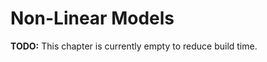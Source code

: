 # Non-Linear Models

**TODO:** This chapter is currently empty to reduce build time.

<!-- Some notes: -->

<!-- - Currently, most of this code is similar to that of the non-linear chapter of ISLR. It will likely change in the future. -->
<!-- - GAMs and `caret` have some issues working together! -->
<!-- - These are currently notes without narrative. -->

<!-- ```{r load_library} -->
<!-- library(ISLR) -->
<!-- ``` -->

<!-- ## Polynomial Regression -->

<!-- ```{r} -->
<!-- fit_poly_4 = lm(wage ~ poly(age, 4), data = Wage) -->
<!-- summary(fit_poly_4) -->
<!-- ``` -->

<!-- ```{r} -->
<!-- fit_poly_4_raw = lm(wage ~ poly(age, 4, raw = TRUE), data = Wage) -->
<!-- summary(fit_poly_4_raw) -->
<!-- ``` -->

<!-- ```{r} -->
<!-- coef(fit_poly_4) -->
<!-- coef(fit_poly_4_raw) -->
<!-- plot(fitted(fit_poly_4), fitted(fit_poly_4_raw)) -->
<!-- ``` -->


<!-- ```{r plot_poly_fit} -->
<!-- age_lower = range(Wage$age)[1] -->
<!-- age_upper = range(Wage$age)[2] -->
<!-- age_grid = seq(from = age_lower, to = age_upper, by = 1) -->

<!-- age_pred = predict(fit_poly_4, newdata = data.frame(age = age_grid), se = TRUE) -->
<!-- age_se_bands = cbind(age_pred$fit + 2 * age_pred$se.fit, age_pred$fit - 2 * age_pred$se.fit) -->

<!-- plot(wage ~ age, data = Wage, -->
<!--   cex = .5, col = "darkgrey", -->
<!--   xlab = "Age", ylab = "Wage" -->
<!-- ) -->
<!-- lines(age_grid, age_pred$fit, lwd = 2, col = "dodgerblue") -->
<!-- matlines(age_grid, age_se_bands, lwd = 1, col = "dodgerblue", lty = 3) -->
<!-- ``` -->

<!-- ### ANOVA -->

<!-- ```{r anova} -->
<!-- fit_a = lm(wage ~ education, data = Wage) -->
<!-- fit_b = lm(wage ~ education + age, data = Wage) -->
<!-- fit_c = lm(wage ~ education + poly(age, 2), data = Wage) -->
<!-- fit_d = lm(wage ~ education + poly(age, 3), data = Wage) -->
<!-- anova(fit_a, fit_b, fit_c, fit_d) -->
<!-- ``` -->

<!-- ## Logistic Regression, Polynomial Terms -->

<!-- ```{r logistic} -->
<!-- glm_poly_4 = glm(I(wage > 250) ~ poly(age, 4), data = Wage, family = binomial) -->
<!-- summary(glm_poly_4) -->
<!-- ``` -->

<!-- ```{r} -->
<!-- glm_pred = predict(glm_poly_4, newdata = data.frame(age = age_grid), se = TRUE) -->
<!-- glm_se_bands = cbind(fit = glm_pred$fit, -->
<!--                      lower = glm_pred$fit - 2 * glm_pred$se.fit, -->
<!--                      upper = glm_pred$fit + 2 * glm_pred$se.fit) -->

<!-- glm_prob_bands = exp(glm_se_bands) / (1 + exp(glm_se_bands)) -->
<!-- matplot(age_grid, glm_prob_bands, -->
<!--         lwd = c(2, 1, 1), lty = c(1, 2, 2), -->
<!--         type = "l", col = "dodgerblue", -->
<!--         ylim = c(0, 0.1)) -->
<!-- points(jitter(Wage$age), I((Wage$wage > 250) / 10), -->
<!--        cex = .5, pch = "|", col = "darkgrey" -->
<!-- ) -->
<!-- ``` -->

<!-- ## Step Functions -->

<!-- ```{r step_functions} -->
<!-- table(cut(Wage$age, 4)) -->
<!-- step_fit = lm(wage ~ cut(age, 4), data = Wage) -->
<!-- age_pred = predict(step_fit, newdata = data.frame(age = age_grid), se = TRUE) -->
<!-- coef(summary(step_fit)) -->

<!-- plot(wage ~ age, data = Wage, -->
<!--      cex = .5, col = "darkgrey", -->
<!--      xlab = "Age", ylab = "Wage" -->
<!-- ) -->
<!-- lines(age_grid, age_pred$fit, col = "dodgerblue", lwd = 3) -->
<!-- ``` -->










<!-- ### Smoothing Splines -->

<!-- ```{r smooth_spline, message=FALSE, warning=FALSE} -->
<!-- library(splines) -->
<!-- ss_age = smooth.spline(Wage$age, Wage$wage, df = 28) -->
<!-- plot(wage ~ age, data = Wage, -->
<!--      cex = .5, col = "darkgrey", -->
<!--      xlab = "Age", ylab = "Wage" -->
<!-- ) -->
<!-- lines(ss_age, col = "darkorange", lwd = 2) -->

<!-- ss_age_cv = smooth.spline(Wage$age, Wage$wage, cv = TRUE) -->
<!-- ss_age_cv -->
<!-- lines(ss_age_cv, col = "dodgerblue", lwd = 2) -->
<!-- ``` -->


<!-- ## Local Regression -->


<!-- ```{r local} -->
<!-- plot(wage ~ age, data = Wage, -->
<!--      cex = .5, col = "darkgrey", -->
<!--      xlab = "Age", ylab = "Wage" -->
<!-- ) -->
<!-- title("Local Regression") -->
<!-- local_span_01 = loess(wage ~ age, span = .1, data = Wage) -->
<!-- local_span_09 = loess(wage ~ age, span = .9, data = Wage) -->
<!-- lines(age_grid, predict(local_span_01, data.frame(age = age_grid)), -->
<!--       col = "darkorange", lwd = 2) -->
<!-- lines(age_grid, predict(local_span_09, data.frame(age = age_grid)), -->
<!--       col = "dodgerblue", lwd = 2) -->
<!-- legend("topright", legend = c("Span = 0.1", "Span = 0.9"), -->
<!--        col = c("darkorange", "dodgerblue"), lty = 1, lwd = 2, cex = .8) -->
<!-- ``` -->






<!-- ## Generalized Additive Models (GAMs) -->


<!-- ```{r} -->
<!-- library(gam) -->
<!-- gam_fit = gam(wage ~ s(age, 4) + s(year, 4) + education, data = Wage) -->
<!-- par(mfrow = c(1, 3)) -->
<!-- plot(gam_fit, se = TRUE, col = "darkorange", lwd = 2) -->
<!-- ``` -->

<!-- ```{r} -->
<!-- gam_fit_small = gam(wage ~ s(age, 4) + education, data = Wage) -->
<!-- anova(gam_fit_small, gam_fit, test = "F") -->
<!-- ``` -->

<!-- ```{r} -->
<!-- gam_log = gam(I(wage > 250) ~ s(age, 4) + s(year, 4) + education, -->
<!--               family = binomial, data = Wage) -->
<!-- par(mfrow = c(1, 3)) -->
<!-- plot(gam_log) -->
<!-- par(mfrow = c(1, 3)) -->
<!-- plot(gam_log, se = TRUE, col = "dodgerblue") -->
<!-- ``` -->



<!-- ### GAMs in `caret` -->

<!-- ```{r, message=FALSE, warning=FALSE} -->
<!-- set.seed(430) -->
<!-- library(caret) -->
<!-- library(MASS) -->
<!-- bos_idx = createDataPartition(Boston$medv, p = 0.75, list = FALSE) -->
<!-- bos_trn = Boston[bos_idx, ] -->
<!-- bos_tst = Boston[-bos_idx, ] -->
<!-- ``` -->

<!-- ```{r} -->
<!-- cv_5 = trainControl(method = "cv", number = 5) -->
<!-- gam_grid = expand.grid(df = 1:10) -->
<!-- gam_train = train(medv ~ ., data = bos_trn, trControl = cv_5,  -->
<!--                   method = "gamSpline", tuneGrid = gam_grid) -->
<!-- plot(gam_train) -->
<!-- ``` -->


<!-- ```{r} -->
<!-- gam_train -->
<!-- ``` -->



<!-- ## External Links -->

<!-- - [GAM: The Predictive Modeling Silver Bullet](http://multithreaded.stitchfix.com/blog/2015/07/30/gam/) -->


<!-- ## RMarkdown -->

<!-- The RMarkdown file for this chapter can be found [**here**](18-nonlin.Rmd). The file was created using `R` version `r paste0(version$major, "." ,version$minor)` and the following packages: -->

<!-- - Base Packages, Attached -->

<!-- ```{r, echo = FALSE} -->
<!-- sessionInfo()$basePkgs -->
<!-- ``` -->

<!-- - Additional Packages, Attached -->

<!-- ```{r, echo = FALSE} -->
<!-- names(sessionInfo()$otherPkgs) -->
<!-- ``` -->

<!-- - Additional Packages, Not Attached -->

<!-- ```{r, echo = FALSE} -->
<!-- names(sessionInfo()$loadedOnly) -->
<!-- ``` -->



